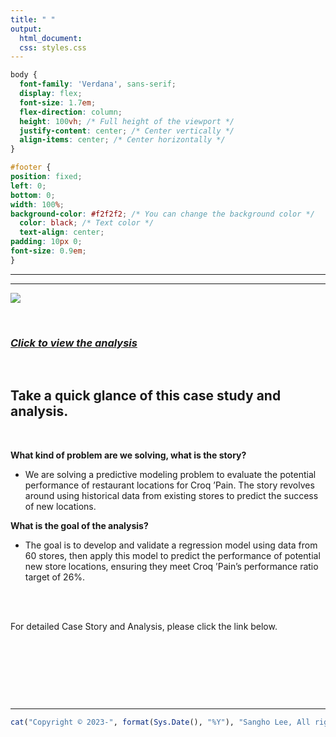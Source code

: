 ```yaml
---
title: " "
output:
  html_document:
  css: styles.css
---
```


```css
body {
  font-family: 'Verdana', sans-serif;
  display: flex;
  font-size: 1.7em;
  flex-direction: column;
  height: 100vh; /* Full height of the viewport */
  justify-content: center; /* Center vertically */
  align-items: center; /* Center horizontally */
}

#footer {
position: fixed;
left: 0;
bottom: 0;
width: 100%;
background-color: #f2f2f2; /* You can change the background color */
  color: black; /* Text color */
  text-align: center;
padding: 10px 0;
font-size: 0.9em;
}


```

------------------------------------------------------------------------

------------------------------------------------------------------------

![](Photo/the_construction_department_at_croqpain.jpg)

<br>

### [*Click to view the analysis*](https://business-analytics-slee.shinyapps.io/Chapter_6_the_construction_department_at_croqpain/)

<br>

## **Take a quick glance of this case study and analysis.**

<br>

**What kind of problem are we solving, what is the story?** <br>

-   We are solving a predictive modeling problem to evaluate the potential performance of restaurant locations for Croq 'Pain. The story revolves around using historical data from existing stores to predict the success of new locations. <br>

**What is the goal of the analysis?** <br>

-   The goal is to develop and validate a regression model using data from 60 stores, then apply this model to predict the performance of potential new store locations, ensuring they meet Croq 'Pain's performance ratio target of 26%.

<br><br>

For detailed Case Story and Analysis, please click the link below. <br><br><br><br>



## <br>

------------------------------------------------------------------------

::: {#footer}
```r
cat("Copyright © 2023-", format(Sys.Date(), "%Y"), "Sangho Lee, All rights reserved.")
```
:::
